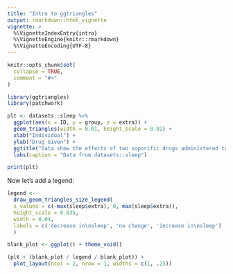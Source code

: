 ```yaml
---
title: "Intro to ggtriangles"
output: rmarkdown::html_vignette
vignette: >
  %\VignetteIndexEntry{intro}
  %\VignetteEngine{knitr::rmarkdown}
  %\VignetteEncoding{UTF-8}
---
```


```r
knitr::opts_chunk$set(
  collapse = TRUE,
  comment = "#>"
)
```

```r
library(ggtriangles)
library(patchwork)

plt <- datasets::sleep %>% 
  ggplot(aes(x = ID, y = group, z = extra)) + 
  geom_triangles(width = 0.01, height_scale = 0.02) + 
  xlab("Individual") + 
  ylab("Drug Given") + 
  ggtitle("Data show the effects of two soporific drugs administered to a group of 10 people") + 
  labs(caption = "Data from datasets::sleep")

print(plt)
```

Now let's add a legend:

```r
legend <-
  draw_geom_triangles_size_legend(
  z_values = c(-max(sleep$extra), 0, max(sleep$extra)),
  height_scale = 0.035,
  width = 0.04,
  labels = c('decrease in\nsleep', 'no change', 'increase in\nsleep')
  )

blank_plot <- ggplot() + theme_void()

(plt + (blank_plot / legend / blank_plot)) +
  plot_layout(ncol = 2, nrow = 1, widths = c(1, .25))
```
